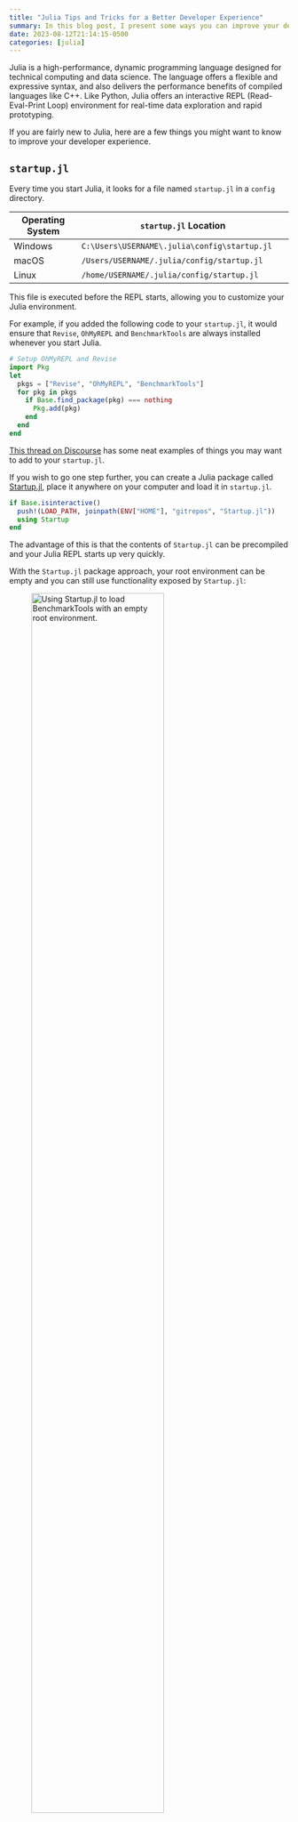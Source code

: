 ```yaml
---
title: "Julia Tips and Tricks for a Better Developer Experience"
summary: In this blog post, I present some ways you can improve your developer experience using Julia
date: 2023-08-12T21:14:15-0500
categories: [julia]
---
```


Julia is a high-performance, dynamic programming language designed for technical computing and data science.
The language offers a flexible and expressive syntax, and also delivers the performance benefits of compiled languages like C++.
Like Python, Julia offers an interactive REPL (Read-Eval-Print Loop) environment for real-time data exploration and rapid prototyping.

If you are fairly new to Julia, here are a few things you might want to know to improve your developer experience.

## `startup.jl`

Every time you start Julia, it looks for a file named `startup.jl` in a `config` directory.

| Operating System | `startup.jl` Location                                |
|------------------|-------------------------------------------------------|
| Windows          | `C:\Users\USERNAME\.julia\config\startup.jl`         |
| macOS            | `/Users/USERNAME/.julia/config/startup.jl`           |
| Linux            | `/home/USERNAME/.julia/config/startup.jl`            |

This file is executed before the REPL starts, allowing you to customize your Julia environment.

For example, if you added the following code to your `startup.jl`, it would ensure that `Revise`, `OhMyREPL` and `BenchmarkTools` are always installed whenever you start Julia.

```julia
# Setup OhMyREPL and Revise
import Pkg
let 
  pkgs = ["Revise", "OhMyREPL", "BenchmarkTools"]
  for pkg in pkgs
    if Base.find_package(pkg) === nothing
      Pkg.add(pkg)
    end
  end
end
```

[This thread on Discourse](https://discourse.julialang.org/t/what-is-in-your-startup-jl/18228) has some neat examples of things you may want to add to your `startup.jl`.

If you wish to go one step further, you can create a Julia package called [Startup.jl](https://github.com/kdheepak/Startup.jl), place it anywhere on your computer and load it in `startup.jl`.

```julia
if Base.isinteractive()
  push!(LOAD_PATH, joinpath(ENV["HOME"], "gitrepos", "Startup.jl"))
  using Startup
end
```

The advantage of this is that the contents of `Startup.jl` can be precompiled and your Julia REPL starts up very quickly.

With the `Startup.jl` package approach, your root environment can be empty and you can still use functionality exposed by `Startup.jl`:

![Using `Startup.jl` to load `BenchmarkTools` with an empty root environment.](https://user-images.githubusercontent.com/1813121/260273629-af4095d5-81cf-4a28-aa64-f720def4a9d6.png){fig-align="center" width=75%}

::: callout-tip
You can use `julia --startup-file=no` to _not_ execute the contents for `startup.jl`, i.e. get a clean Julia REPL.
:::

## `OhMyREPL`

[`OhMyREPL.jl`](https://github.com/KristofferC/OhMyREPL.jl) is a package that provides syntax highlighting, bracket highlighting, rainbow brackets, and more for the Julia REPL.
Once installed, it can enhance your REPL experience dramatically, making it more visually appealing and easier to work with.

::: {layout-ncol=2}

![](https://user-images.githubusercontent.com/1813121/260273560-ef15e720-6e45-4b16-8332-3d79d6fa1a56.png){width=50% align="center"}

![](https://user-images.githubusercontent.com/1813121/260273561-bebffa42-3331-4ce4-a3ee-81df1dfa6d8e.png){width=51% align="center"}

:::

## `Revise.jl`

[`Revise.jl`](https://github.com/timholy/Revise.jl) is a game-changer for Julia development. 
It automatically reloads modified source files without restarting the Julia session. 
This makes iterative development much smoother.

Once set up, any changes you make to your code files are immediately available in your active Julia session.

Revise can "track" changes in single files if you include them using `includet`:

![](https://user-images.githubusercontent.com/1813121/260274474-6dbd7408-d65e-4b74-b1d2-96eeb03f2581.gif)

If you want `Revise` to track changes in a package you are developing locally, simply run `using Revise` before you load the package for the first time.

See [Revise's documentation](https://timholy.github.io/Revise.jl/stable/config/) for how to set this up to happen automatically all the time by adding setup code to your `startup.jl` file.

::: callout-note
`Revise.jl` cannot deal with changes in `struct`.
In the screenshot below, I change a struct `Foo` like so after tracking the file with `Revise`:

```diff
  struct Foo
-   x::Int
+   y::Float64
  end
```

`Revise` throws a warning and changes the color of the Julia prompt:

![](https://user-images.githubusercontent.com/1813121/260273898-830f4ef9-7b23-4358-8f6c-6f186c7fbbbb.png)

There are some workarounds for this but the easiest thing to do is to restart the Julia session if you are making changes to a `struct`.
Watch for the `Revise` warnings and errors and keep an eye out for the color of your Julia REPL prompt. If you see it in "yellow", you know `Revise` wasn't able to track a change you made.
:::

## `Infiltrator`

[`Infiltrator.jl`](https://github.com/JuliaDebug/Infiltrator.jl) is a debugger and code inspection tool for Julia.
It allows you to insert breakpoints in your code and inspect the current scope's variables.

When Julia hits the `@infiltrate` macro, it'll pause execution, and drop you into a Julia REPL that allows you to inspect the current scope.

![](https://user-images.githubusercontent.com/1813121/260305705-39841bca-d0c9-4889-ae48-bf7cb97d28d1.gif)

You can also use `@infiltrate i == 3` and that'll drop you into a Julia REPL only in the third iteration of the `for` loop.

When using `@infiltrate conditional_expression` with `Revise`, you can jump into any function at any point of the execution to inspect values of variables in a Julia REPL.
You can even load additional packages like `DataFrames` or `Plots` to explore your data interactively while debugging.
This combination can make for a versatile and productive debugging experience.

## `BenchmarkTools`

Performance is one of the main reasons developers flock to Julia.
[BenchmarkTools.jl](https://github.com/JuliaCI/BenchmarkTools.jl) is an essential package to help quantify the performance of your code.
It provides utilities to benchmark code snippets, giving insights into their run-time and memory allocations.

For example, the `@benchmark` macro runs a number of trials of a function and plots a histogram in the terminal showing what kind of performance you are getting out of that particular function:

![](https://user-images.githubusercontent.com/1813121/260274763-85f6a403-467f-4d51-b00b-5cbf9f0b6115.png)

## `Cthulhu`

Delving deep into Julia's compiler optimizations and type inference can sometimes feel daunting. 

[`Cthulhu.jl`](https://github.com/JuliaDebug/Cthulhu.jl) is an alternative to `@code_lowered` and `@code_typed` that allows developers to dive into the lowered and optimized versions of their Julia code, making it easier to debug performance issues and understand how Julia's JIT compiler optimizes code.

Using Cthulhu, you can:

- View the lowered representation of functions
- Understand type-inference issues
- Step through optimized LLVM code interactively

For example, if we examine the `mysum` function from the previous section, we can see that `a` is being inferred as a `Int64` or a `Float64`.

![](https://user-images.githubusercontent.com/1813121/260274805-ea3dcdbd-a750-4b4a-8869-ea7ee9d92e8b.png)

In this particular case, by changing `a = 0` to `a = 0.0`, we can make the code generated by Julia more optimized.

## `ReTest` and `InlineTests`

Julia has a built-in package `Test` for unit testing.
This requires writing tests in `test/runtests.jl` and are run in a separate process.

Using `InlineTests` together with `Revise`.
This combination allows you to write tests directly in your source files, and you can make changes that are tracked with Revise, allowing faster iteration with test driven development.

In the screenshot below, I have shown an example of having a `@testset` as part of the package itself, i.e. in `./src/layout.jl`:

![](https://user-images.githubusercontent.com/1813121/260308140-a1b24006-3495-4d3a-8534-c6bb24a621c8.png)

This allows co-locating the tests with the implementation of the code.

You'll also notice from the screenshot that `ReTest` contains a function called `retest` which allows running a subset of tests by passing in a pattern as the second argument.

## `LiveServer`

[`LiveServer.jl`](https://github.com/tlienart/LiveServer.jl) is a neat package for web developers using Julia.
It serves static sites locally and refreshes your browser automatically as you edit source files.

```julia
# serve contents of any folder
LiveServer.serve(; dir, launch_browser = true)

# serve documentation of any package
Pkg.activate("./docs")
LiveServer.servedocs(; launch_browser = true)
```

## `Comonicon`

[Comonicon.jl](https://github.com/comonicon/Comonicon.jl) is a rich tool for building command-line applications.
Comonicon allows you to easily convert your Julia scripts and packages into command-line tools with minimal effort.

Using Comonicon, you can:

- Parse command-line arguments
- Generate help messages
- Handle subcommands
- And more

For example, I've added into my [`Startup.jl/src/jl.jl`](https://github.com/kdheepak/Startup.jl/blob/d1959b2d08868b04d3f33911b6260275bb22a34b/src/jl.jl) some helper subcommands that I can access from that command line in any folder.

![](https://user-images.githubusercontent.com/1813121/260273139-d07af2d5-fd2c-4ebb-bd97-d7fd67698f3e.png)

## Conclusion

Julia's ecosystem is filled with tools designed to optimize the developer's workflow, making it easier and more efficient to write, test, and deploy code.

